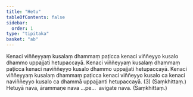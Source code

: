 ```yaml
---
title: "Hetu"
tableOfContents: false
sidebar:
  order: 1
type: "tipitaka"
basket: "ab"
---
```



<DynamicBreadcrumb />

<Division number="55">

<Paragraph number="1578">
Kenaci viññeyyaṃ kusalaṃ dhammaṃ paṭicca kenaci viññeyyo kusalo dhammo uppajjati hetupaccayā. Kenaci viññeyyaṃ kusalaṃ dhammaṃ paṭicca kenaci naviññeyyo kusalo dhammo uppajjati hetupaccayā. Kenaci viññeyyaṃ kusalaṃ dhammaṃ paṭicca kenaci viññeyyo kusalo ca kenaci naviññeyyo kusalo ca dhammā uppajjanti hetupaccayā. (3) (Saṃkhittaṃ.)
</Paragraph>

</Division>
<Division number="56">

<Paragraph number="1579">
Hetuyā nava, ārammaṇe nava …pe…  avigate nava. (Saṃkhittaṃ.)
</Paragraph>
</Division>